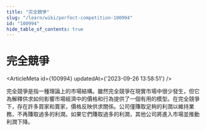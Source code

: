```yaml
---
title: "完全競爭"
slug: "/learn/wiki/perfect-competition-100994"
id: "100994"
hide_table_of_contents: true
---
```



# 完全競爭

<ArticleMeta id={100994} updatedAt={'2023-09-26 13:58:51'} />
<div className='border-solid border-b border-t-0 my-4 border-[var(--ifm-color-gray-300)]' />

完全競爭是指一種理論上的市場結構。雖然完全競爭在現實市場中很少發生，但它為解釋供求如何影響市場經濟中的價格和行為提供了一個有用的模型。在完全競爭下，存在許多買家和賣家，價格反映供求關係。公司僅賺取足夠的利潤以維持業務，不再賺取過多的利潤。如果它們賺取過多的利潤，其他公司將進入市場並推動利潤下降。
